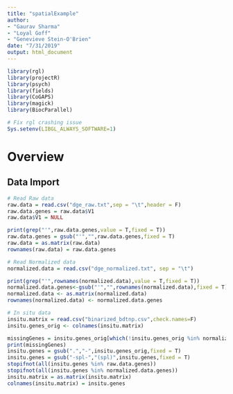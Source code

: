 ```yaml
---
title: "spatialExample"
author: 
- "Gaurav Sharma"
- "Loyal Goff"
- "Genevieve Stein-O'Brien"
date: "7/31/2019"
output: html_document
---
```


```r
library(rgl)
library(projectR)
library(psych)
library(fields)
library(CoGAPS)
library(magick)
library(BiocParallel)

# Fix rgl crashing issue
Sys.setenv(LIBGL_ALWAYS_SOFTWARE=1)
```

# Overview

## Data Import
```r
# Read Raw data
raw.data = read.csv("dge_raw.txt",sep = "\t",header = F)
raw.data.genes = raw.data$V1
raw.data$V1 = NULL

print(grep("'",raw.data.genes,value = T,fixed = T))
raw.data.genes = gsub("'","",raw.data.genes,fixed = T)
raw.data = as.matrix(raw.data)
rownames(raw.data) = raw.data.genes

# Read Normalized data
normalized.data = read.csv("dge_normalized.txt", sep = "\t")

print(grep("'",rownames(normalized.data),value = T,fixed = T))
normalized.data.genes<-gsub("'","",rownames(normalized.data),fixed = T)
normalized.data <- as.matrix(normalized.data)
rownames(normalized.data) <- normalized.data.genes

# In situ data
insitu.matrix = read.csv("binarized_bdtnp.csv",check.names=F)
insitu.genes_orig <- colnames(insitu.matrix)

missingGenes = insitu.genes_orig[which(!insitu.genes_orig %in% normalized.data.genes)]
print(missingGenes)
insitu.genes = gsub(".","-",insitu.genes_orig,fixed = T)
insitu.genes = gsub("-spl-","(spl)",insitu.genes,fixed = T)
stopifnot(all(insitu.genes %in% raw.data.genes))
stopifnot(all(insitu.genes %in% normalized.data.genes))
insitu.matrix = as.matrix(insitu.matrix)
colnames(insitu.matrix) = insitu.genes
```

